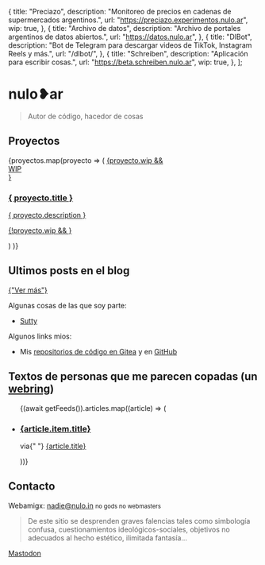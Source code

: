 


  {
    title: "Preciazo",
    description: "Monitoreo de precios en cadenas de supermercados argentinos.",
    url: "https://preciazo.experimentos.nulo.ar",
    wip: true,
  },
  {
    title: "Archivo de datos",
    description: "Archivo de portales argentinos de datos abiertos.",
    url: "https://datos.nulo.ar",
  },
  {
    title: "DlBot",
    description:
      "Bot de Telegram para descargar videos de TikTok, Instagram Reels y más.",
    url: "/dlbot/",
  },
  {
    title: "Schreiben",
    description: "Aplicación para escribir cosas.",
    url: "https://beta.schreiben.nulo.ar",
    wip: true,
  },
];

<Layout title="nulo.ar" description="Mi sitio web personal">
<Prose>

# nulo❥ar

> Autor de código, hacedor de cosas

<div class="not-prose">
  <Nav active="inicio" className="" />
</div>

## Proyectos

<div class="not-prose grid grid-cols-2 md:grid-cols-3 gap-4">
{proyectos.map(proyecto => (
   <a href={ proyecto.url } class="rounded-2xl shadow hover:shadow-lg transition-shadow bg-neutral-50 text-neutral-900 dark:bg-neutral-900 dark:text-neutral-100 relative overflow-hidden">
      {proyecto.wip && 
        <div class="bg-hazard w-64 font-black leading-none text-xl text-white text-center -rotate-45 z-20 absolute bottom-[10%] right-[-6rem]">WIP</div>}
      <div class="flex flex-col justify-between bg-neutral-50/85 dark:bg-neutral-800/85 z-10 relative h-full p-4">
        <div class="flex flex-col gap-2 px-1">
          <h3 class="font-semibold text-2xl">{ proyecto.title }</h3>
          <p class="leading-5">{ proyecto.description }</p>
        </div>
        {!proyecto.wip &&
          <span class="fill-current size-8 block justify-self-end place-self-end">
            <Icon name="eva:arrow-forward-fill" size="2rem" />
          </span>}
      </div>
    </a>

)
)}

</div>

## Ultimos posts en el blog

<div class="not-prose">
  <BlogList entries={entries} small n={3} />
  <a
    href="/blog"
    class="font-semibold bg-neutral-100 dark:bg-neutral-800 inline-flex items-center leading-none rounded-lg px-4 py-2 my-4 gap-1 group"
  >
    {"Ver más"}
    <Icon
      name="eva:arrow-forward-fill"
      class="group-hover:translate-x-1 transition-transform"
      size="1.5rem"
    />
  </a>
</div>

Algunas cosas de las que soy parte:

- [Sutty](https://sutty.coop.ar/)

Algunos links mios:

- Mis [repositorios de código en Gitea](https://gitea.nulo.in/Nulo) y en [GitHub](https://github.com/catdevnull)

## Textos de personas que me parecen copadas (un [webring](https://es.wikipedia.org/wiki/Anillo_web))

<ul class="not-prose grid grid-cols-2 md:grid-cols-3 gap-4">
  {(await getFeeds()).articles.map((article) => (
    <li class="border-2 dark:border-neutral-400 rounded-lg p-3 flex flex-col gap-1">
      <h3 class="font-bold text-xl leading-tight text-neutral-900 dark:text-neutral-100">
        <a
          class="py-3 underline"
          href={article.item.link}
          target="_blank"
          rel="noopener"
        >
          {article.item.title}
        </a>
      </h3>
      <p class="leading-tight">
        via{" "}
        <a class="underline" href={article.link}>
          {article.title}
        </a>
      </p>
    </li>
  ))}
</ul>

## Contacto

Webamigx: [nadie@nulo.in](mailto:nadie@nulo.in) <small>no gods no webmasters</small>

> De este sitio se desprenden graves falencias tales como simbología confusa, cuestionamientos ideológicos-sociales, objetivos no adecuados al hecho estético, ilimitada fantasía...

<a rel="me noopener noreferrer" href="https://todon.eu/@Nulo">
  Mastodon
</a>

</Prose>
</Layout>
